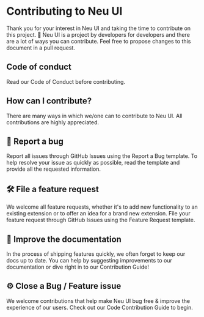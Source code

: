 
<Meta title="Contribution Guidelines" />

# Contributing to Neu UI
Thank you for your interest in Neu UI and taking the time to contribute on this project. 🙌 Neu UI is a project by developers for developers and there are a lot of ways you can contribute. Feel free to propose changes to this document in a pull request.

## Code of conduct
Read our Code of Conduct before contributing.

## How can I contribute?
There are many ways in which we/one can to contribute to Neu UI. All contributions are highly appreciated.

## 🐛 Report a bug
Report all issues through GitHub Issues using the Report a Bug template. To help resolve your issue as quickly as possible, read the template and provide all the requested information.

## 🛠 File a feature request
We welcome all feature requests, whether it's to add new functionality to an existing extension or to offer an idea for a brand new extension. File your feature request through GitHub Issues using the Feature Request template.

## 📝 Improve the documentation
In the process of shipping features quickly, we often forget to keep our docs up to date. You can help by suggesting improvements to our documentation or dive right in to our Contribution Guide!

## ⚙️ Close a Bug / Feature issue
We welcome contributions that help make Neu UI bug free & improve the experience of our users. Check out our Code Contribution Guide to begin.
